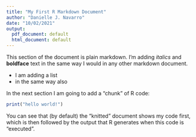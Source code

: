 ```yaml
---
title: "My First R Markdown Document"
author: "Danielle J. Navarro"
date: "10/02/2021"
output:
  pdf_document: default
  html_document: default
---
```


This section of the document is plain markdown. I'm adding *italics* and **boldface** text in the same way I would in any other markdown document.

- I am adding a list
- in the same way also

In the next section I am going to add a "chunk" of R code:

```r
print("hello world!")
```

You can see that (by default) the "knitted" document shows my code first, which is then followed by the output that R generates when this code is "executed".
